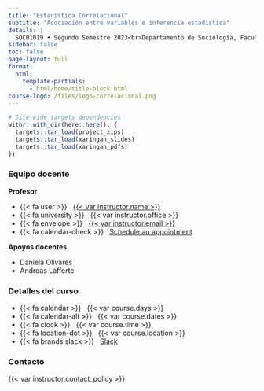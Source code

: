 ```yaml
---
title: "Estadística Correlacional"
subtitle: "Asociación entre variables e inferencia estadística"
details: |
  SOC01019 • Segundo Semestre 2023<br>Departamento de Sociología, Facultad de Ciencias Sociales<br>Universidad de Chile
sidebar: false
toc: false
page-layout: full
format:
  html:
    template-partials:
      - html/home/title-block.html
course-logo: /files/logo-correlacional.png
---
```


```r
# Site-wide targets dependencies
withr::with_dir(here::here(), {
  targets::tar_load(project_zips)
  targets::tar_load(xaringan_slides)
  targets::tar_load(xaringan_pdfs)
})
```

::: {.home}

::: {.grid .course-details}

::: {.g-col-12 .g-col-sm-6 .g-col-md-4}
### Equipo docente

**Profesor**

- {{< fa user >}} &nbsp; [{{< var instructor.name >}}]({{< var instructor.url >}})
- {{< fa university >}} &nbsp; {{< var instructor.office >}}
- {{< fa envelope >}} &nbsp; <a href="mailto:{{< var instructor.email >}}">{{< var instructor.email >}}</a>
- {{< fa calendar-check >}} &nbsp; [Schedule an appointment]({{< var instructor.appointment_url >}})

**Apoyos docentes**

- Daniela Olivares
- Andreas Lafferte

:::

::: {.g-col-12 .g-col-sm-6 .g-col-md-4}
### Detalles del curso

- {{< fa calendar >}} &nbsp; {{< var course.days >}}
- {{< fa calendar-alt >}} &nbsp; {{< var course.dates >}}
- {{< fa clock >}} &nbsp; {{< var course.time >}}
- {{< fa location-dot >}} &nbsp; {{< var course.location >}}
- {{< fa brands slack >}} &nbsp; [Slack]({{< var course.slack >}})
:::

::: {.g-col-12 .g-col-md-4 .contact-policy}
### Contacto

{{< var instructor.contact_policy >}}
:::

:::


:::

